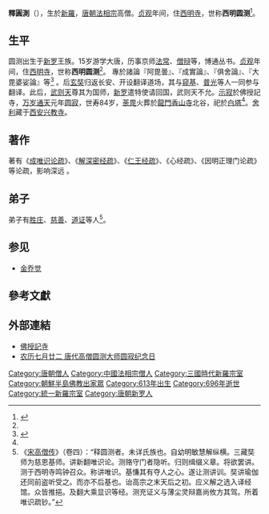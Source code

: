 {{Infobox Korean name
|image=원측.jpg
|hangul=원측
|hanja=圓測
|rr=Woncheuk
|mr=Wŏnch'ŭk
}}
{{佛教}}
'''釋圓測'''（{{bd|613年||696年||}}），生於[[新羅|新羅]]，[[唐朝|唐朝]][[法相宗|法相宗]]高僧。[[貞觀_(唐朝)|贞观]]年间，住[[西明寺|西明寺]]，世称'''西明圆测'''<ref name="#1">{{Cite web |url=http://www.buddhism.com.cn/fmrw/hanchuan/korea/%E5%9C%86%E6%B5%8B.htm |title=圆测 |accessdate=2010-01-01 |archive-date=2012-05-09 |archive-url=https://web.archive.org/web/20120509072006/http://www.buddhism.com.cn/fmrw/hanchuan/korea/%E5%9C%86%E6%B5%8B.htm |dead-url=yes }}</ref>。

== 生平 ==
圆测出生于[[新罗|新罗]]王族。15岁游学大唐，历事京师[[法常|法常]]、[[僧辩|僧辩]]等，博通丛书。[[貞觀_(唐朝)|贞观]]年间，住[[西明寺|西明寺]]，世称'''西明圆测'''<ref name="#1"/>。
專於諸論『阿毘曇』、『成實論』、『俱舍論』、『大毘婆娑論』等<ref name="圓測 ">{{Cite web |url=http://www.chibs.edu.tw/ch_html/hkbj/06/hkbj0605.htm |title=圓測之研究 傳記及其思想特色 |accessdate=2020-10-28 |archive-date=2011-07-27 |archive-url=https://web.archive.org/web/20110727153515/http://www.chibs.edu.tw/ch_html/hkbj/06/hkbj0605.htm |dead-url=no }}</ref>
。后[[玄奘|玄奘]]归返长安、开设翻译道场，其与[[窥基|窥基]]、[[普光|普光]]等人一同参与翻译。此后，[[武则天|武则天]]尊其为国师，[[统一新罗|新罗]]遣特使请回国，武则天不允。[[示寂|示寂]]於佛授記寺，[[万岁通天|万岁通天]]元年[[圆寂|圆寂]]，世寿84岁，[[荼毘|荼毘]]火葬於[[龙门县|龍門]][[香山寺|香山寺]]北谷，祀於[[白塔|白塔]]<ref name="圓測"/>。[[舍利|舍利]]藏于[[西安|西安]][[兴教寺|兴教寺]]。

==著作==
著有《[[成唯识论疏|成唯识论疏]]》、《[[解深密经疏|解深密经疏]]》、《[[仁王经疏|仁王经疏]]》、《心经疏》、《因明正理门论疏》等论疏，影响深远
。
==弟子==
弟子有[[胜庄|胜庄]]、[[释慈善|慈善]]、[[道证|道证]]等人<ref>《[[宋高僧传|宋高僧传]]》（卷四）：“释圆测者。未详氏族也。自幼明敏慧解纵横。三藏奘师为慈恩基师。讲新翻唯识论。测赂守门者隐听。归则缉缀义章。将欲罢讲。测于西明寺鸣钟召众。称讲唯识。基慊其有夺人之心。遂让测讲训。奘讲瑜伽还同前盗听受之。而亦不后基也。诒高宗之末天后之初。应义解之选入译经馆。众皆推挹。及翻大乘显识等经。测充证义与薄尘灵辩嘉尚攸方其驾。所着唯识疏钞。”</ref>。

==参见==
*[[金乔觉|金乔觉]]

==參考文獻==
{{Reflist}}

==外部連結==
*[http://buddhaspace.org/dict/fk/data/%25E4%25BD%259B%25E6%258E%2588%25E8%25A8%2598%25E5%25AF%25BA.html 佛授記寺]{{Wayback|url=http://buddhaspace.org/dict/fk/data/%25E4%25BD%259B%25E6%258E%2588%25E8%25A8%2598%25E5%25AF%25BA.html |date=20201101054808 }}
*[https://fo.ifeng.com/a/20190822/45678455_0.shtml 农历七月廿二 唐代高僧圆测大师圆寂纪念日]{{Wayback|url=https://fo.ifeng.com/a/20190822/45678455_0.shtml |date=20201031132824 }}

{{漢傳佛教}}
{{唯识}}
{{佛教主題}}
{{Authority control}}
[[Category:唐朝僧人|Category:唐朝僧人]]
[[Category:中國法相宗僧人|Category:中國法相宗僧人]]
[[Category:三國時代新羅宗室|Category:三國時代新羅宗室]]
[[Category:朝鮮半島佛教出家眾|Category:朝鮮半島佛教出家眾]]
[[Category:613年出生|Category:613年出生]]
[[Category:696年逝世|Category:696年逝世]]
[[Category:統一新羅宗室|Category:統一新羅宗室]]
[[Category:唐朝新罗人|Category:唐朝新罗人]]
